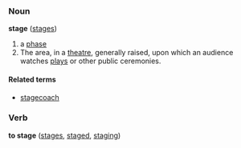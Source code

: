===Noun===
'''stage''' ([[stages]])

#a [[phase]]
#The area, in a [[theatre]], generally raised, upon which an audience watches [[play]]s or other public ceremonies.

====Related terms====
*[[stagecoach]]

===Verb===
'''to stage''' ([[stages]], [[staged]], [[staging]])